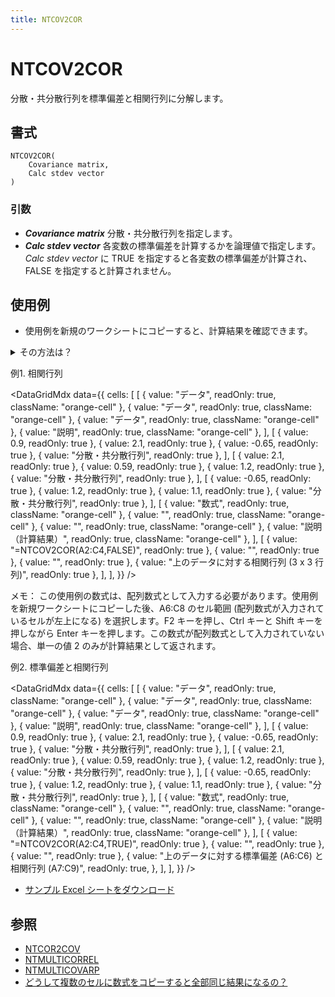 ```yaml
---
title: NTCOV2COR
---
```



# NTCOV2COR

分散・共分散行列を標準偏差と相関行列に分解します。

## 書式

```excel
NTCOV2COR(
    Covariance matrix,
    Calc stdev vector
)
```

### 引数

- **_Covariance matrix_** 分散・共分散行列を指定します。
- **_Calc stdev vector_** 各変数の標準偏差を計算するかを論理値で指定します。*Calc stdev vector* に TRUE を指定すると各変数の標準偏差が計算され、FALSE を指定すると計算されません。

## 使用例

- 使用例を新規のワークシートにコピーすると、計算結果を確認できます。

<details>
<summary>その方法は？</summary>

1.  新しいブックまたはワークシートを作成します。
2.  ヘルプ トピックにある使用例を選択します（行番号および列番号を除く）。

    ![Selecting an example from Help](./../../assets/functions/HowToCopy.png)

    ヘルプから使用例を選択する

3.  Ctrl キーを押しながら C キーを押します。
4.  ワークシートのセル A1 を選択し、Ctrl キーを押しながら V キーを押します。
5.  計算結果と結果を返す数式の表示を切り替えるには、Ctrl キーを押しながら ` (アクサン グラーブ) キーを押すか、または [ツール] メニューの [ワークシート分析] をポイントし、[ワークシート分析モード] をクリックします。

</details>

例1. 相関行列

<DataGridMdx
  data={{
    cells: [
      [
        { value: "データ", readOnly: true, className: "orange-cell" },
        { value: "データ", readOnly: true, className: "orange-cell" },
        { value: "データ", readOnly: true, className: "orange-cell" },
        { value: "説明", readOnly: true, className: "orange-cell" },
      ],
      [
        { value: 0.9, readOnly: true },
        { value: 2.1, readOnly: true },
        { value: -0.65, readOnly: true },
        { value: "分散・共分散行列", readOnly: true },
      ],
      [
        { value: 2.1, readOnly: true },
        { value: 0.59, readOnly: true },
        { value: 1.2, readOnly: true },
        { value: "分散・共分散行列", readOnly: true },
      ],
      [
        { value: -0.65, readOnly: true },
        { value: 1.2, readOnly: true },
        { value: 1.1, readOnly: true },
        { value: "分散・共分散行列", readOnly: true },
      ],
      [
        { value: "数式", readOnly: true, className: "orange-cell" },
        { value: "", readOnly: true, className: "orange-cell" },
        { value: "", readOnly: true, className: "orange-cell" },
        { value: "説明（計算結果）", readOnly: true, className: "orange-cell" },
      ],
      [
        { value: "=NTCOV2COR(A2:C4,FALSE)", readOnly: true },
        { value: "", readOnly: true },
        { value: "", readOnly: true },
        { value: "上のデータに対する相関行列 (3 x 3 行列)", readOnly: true },
      ],
    ],
  }}
/>

メモ： この使用例の数式は、配列数式として入力する必要があります。使用例を新規ワークシートにコピーした後、A6:C8 のセル範囲 (配列数式が入力されているセルが左上になる) を選択します。F2 キーを押し、Ctrl キーと Shift キーを押しながら Enter キーを押します。この数式が配列数式として入力されていない場合、単一の値 2 のみが計算結果として返されます。

例2. 標準偏差と相関行列

<DataGridMdx
  data={{
    cells: [
      [
        { value: "データ", readOnly: true, className: "orange-cell" },
        { value: "データ", readOnly: true, className: "orange-cell" },
        { value: "データ", readOnly: true, className: "orange-cell" },
        { value: "説明", readOnly: true, className: "orange-cell" },
      ],
      [
        { value: 0.9, readOnly: true },
        { value: 2.1, readOnly: true },
        { value: -0.65, readOnly: true },
        { value: "分散・共分散行列", readOnly: true },
      ],
      [
        { value: 2.1, readOnly: true },
        { value: 0.59, readOnly: true },
        { value: 1.2, readOnly: true },
        { value: "分散・共分散行列", readOnly: true },
      ],
      [
        { value: -0.65, readOnly: true },
        { value: 1.2, readOnly: true },
        { value: 1.1, readOnly: true },
        { value: "分散・共分散行列", readOnly: true },
      ],
      [
        { value: "数式", readOnly: true, className: "orange-cell" },
        { value: "", readOnly: true, className: "orange-cell" },
        { value: "", readOnly: true, className: "orange-cell" },
        { value: "説明（計算結果）", readOnly: true, className: "orange-cell" },
      ],
      [
        { value: "=NTCOV2COR(A2:C4,TRUE)", readOnly: true },
        { value: "", readOnly: true },
        { value: "", readOnly: true },
        {
          value: "上のデータに対する標準偏差 (A6:C6) と 相関行列 (A7:C9)",
          readOnly: true,
        },
      ],
    ],
  }}
/>

- [サンプル Excel シートをダウンロード](./../../assets/NtRand3.zip)

## 参照

- [NTCOR2COV](01-ntcor2cov.mdx)
- [NTMULTICORREL](03-ntmulticorrel.mdx)
- [NTMULTICOVARP](04-ntmulticovarp.mdx)
- [どうして複数のセルに数式をコピーすると全部同じ結果になるの？](/docs/faq#why-i-always-see-the-same-result-even-if-i-input-formula-into-multiple-cell)
